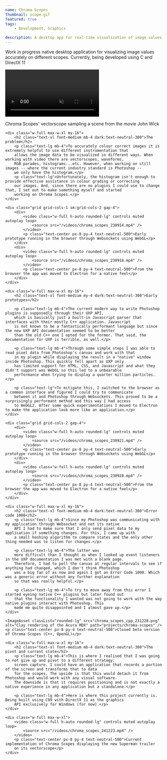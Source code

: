 ```yaml
---
name: Chroma Scopes
thumbnail: scope.gif
featured: true
tags:
    - Development, Graphics

description: A desktop app for real-time visualization of image values across multiple scopes
---
```


<div class="w-full max-w-xl mb-8">
    <p class="max-w-xl text-lg mb-8">Work in progress native desktop application for visualizing image values accurately
    on different scopes. Currently, being developed using C and DirectX 11</p>
</div>

<div class="w-full max-w-4xl mb-8 flex flex-col gap-4 items-center">
    <video class="w-full h-auto rounded-lg" controls muted autoplay loop>
        <source src="/videos/chroma_scopes_jw.mp4" />
    </video>
    <p class="text-center px-8 py-4 text-neutral-500">Chroma Scopes' vectorscope sampling a scene from the movie John Wick</p>

    <div class="w-full max-w-xl my-16">
        <h2 class="text-xl font-medium mb-4 dark:text-neutral-300">The problem</h2>
        <p class="text-lg mb-4">To accurately colour correct images it is extremely helpful to use different instrumentation that
        allows the image data to be visualized in different ways. When working with video there are vectorscopes, waveforms,
        RGB parades, histograms...etc. However, when working on still images -- where the current industry standard is Photoshop --
        we only have the histogram.</p>
        <p class="text-lg">Unfortunately, the histogram isn't enough to provide effective assistance in colour grading or correcting
        our images. And, since there are no plugins I could use to change that, I set out to make something myself and started
        working on Chroma Scopes.</p>
    </div>

    <div class="grid grid-cols-1 sm:grid-cols-2 gap-4">
        <div>
            <video class="w-full h-auto rounded-lg" controls muted autoplay loop>
                <source src="/videos/chroma_scopes_230914.mp4" />
            </video>
            <p class="text-center px-8 py-4 text-neutral-500">Early prototype running in the browser through Websockets using WebGL</p>
        </div>
        <div>
            <video class="w-full h-auto rounded-lg" controls muted autoplay loop>
                <source src="/videos/chroma_scopes_230918.mp4" />
            </video>
            <p class="text-center px-8 py-4 text-neutral-500">From the browser the app was moved to Electron for a native feel</p>
        </div>
    </div>

    <div class="w-full max-w-xl my-16">
        <h2 class="text-xl font-medium my-4 dark:text-neutral-300">Early prototypes</h2>

        <p class="text-lg mb-4">The current modern way to write Photoshop plugins is supposedly through their UXP API,
        which is basically just a built-in Javascript parser that interfaces with their mostly C++ application. Javascript
        is not known to be a fantastically performant language but since the new UXP API documentation seemed to be better
        than the old C++ one I opted for the former. That said, the documentation for UXP is terrible, as well.</p>
        
        <p class="text-lg mb-4">Through some simple steps I was able to read pixel data from Photoshop's canvas and work with that
        in my plugin while displaying the result in a "native" window inside Photoshop. This quickly fell apart as UXP only
        has limited support for HTML, CSS, and Javascript and what they didn't support was WebGL so this led to a unbearable
        performance when trying to display a quarter million particles.</p>

        <p class="text-lg">To mitigate this, I switched to the browser as a common interface and figured I could try to communicate
        between it and Photoshop through Websockets. This proved to be a surprisingly performant method and this way I had access
        to WebGL2. After some quick experimentations I moved to Electron to make the application look more like an application.</p>
    </div>

    <div class="grid grid-cols-2 gap-4">
        <div>
            <video class="w-full h-auto rounded-lg" controls muted autoplay loop>
                <source src="/videos/chroma_scopes_230921.mp4" />
            </video>
            <p class="text-center px-8 py-4 text-neutral-500">Early prototype running in the browser through Websockets using WebGL</p>
        </div>
        <div>
            <video class="w-full h-auto rounded-lg" controls muted autoplay loop>
                <source src="/videos/chroma_scopes_230928.mp4" />
            </video>
            <p class="text-center px-8 py-4 text-neutral-500">From the browser the app was moved to Electron for a native feel</p>
        </div>
    </div>

    <div class="w-full max-w-xl my-16">
        <h2 class="text-xl font-medium mb-4 dark:text-neutral-300">Error code 1000</h2>
        <p class="text-lg mb-4">Since my Photoshop was communicating with my application through Websocket and not its native
        API I had to make sure that I only send pixel data to my application if something changes. For this, I came up with
        a small hashing algorithm to compare states and the only other thing needed was to listen for changes.</p>

        <p class="text-lg mb-4">The latter was
        more difficult than I thought as when I looked up event listeners in the UXP documentation I was met with a blank page.
        Therefore, I had to poll the canvas at regular intervals to see if anything had changed, which I don't think Photoshop
        was a big fan of as now and again I got an Error Code 1000. Which was a generic error without any further explanation
        so that was really helpful.</p>

        <p class="text-lg mb-4">To try to move away from this error I started eyeing native C++ plugins but later found out
        that the functionality I wanted was not going to work with the way native plugins interact with Photoshop. This
        made me quite disappointed and I almost gave up.</p>
    </div>

    <ImageAsset classList="rounded-lg" src="chroma_scopes_cpp_231228.png" alt="Clay rendering of the Acura MDX" path="projects/chroma-scopes" />
    <p class="text-center px-8 py-4 text-neutral-500">Closed beta version of Chroma Scopes (C++, OpenGL)</p>

    <div class="w-full max-w-xl my-16">
        <h2 class="text-xl font-medium mb-4 dark:text-neutral-300">The pivot and current state</h2>
        <p class="text-lg mb-4">This is where I realised that I was going to not give up and pivot to a different strategy:
        screen capture. I could have an application that records a portion of the screen and transforms that to data
        for the scopes. The upside is that this would detach it from Photoshop and would work with any visual software.
        The downside is that it requires positioning and is not exactly a native experience in any application but a standalone.</p>

        <p class="text-lg mb-4">Here is where this project currently is. Being built using C99 with DirectX 11 as the graphics
        API exclusively for Windows (for now).</p>
    </div>

    <div class="w-full max-w-xl">
        <video class="w-full h-auto rounded-lg" controls muted autoplay loop>
            <source src="/videos/chroma_scopes_241223.mp4" />
        </video>
        <p class="text-center px-8 py-4 text-neutral-500">Current implementation of Chroma Scopes displaying the new Superman trailer
        on its vectorscope</p>
    </div>
</div>
